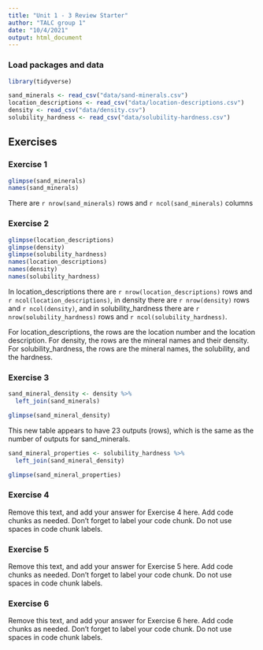 ```yaml
---
title: "Unit 1 - 3 Review Starter"
author: "TALC group 1"   
date: "10/4/2021"
output: html_document 
---
```


### Load packages and data

```r
library(tidyverse) 
```

```r
sand_minerals <- read_csv("data/sand-minerals.csv")
location_descriptions <- read_csv("data/location-descriptions.csv")
density <- read_csv("data/density.csv")
solubility_hardness <- read_csv("data/solubility-hardness.csv")
```

## Exercises

### Exercise 1

```r

glimpse(sand_minerals)
names(sand_minerals)

```

There are `r nrow(sand_minerals)` rows and `r ncol(sand_minerals)` columns

### Exercise 2

```r

glimpse(location_descriptions) 
glimpse(density) 
glimpse(solubility_hardness) 
names(location_descriptions) 
names(density) 
names(solubility_hardness) 

```

In location_descriptions there are `r nrow(location_descriptions)` rows and `r ncol(location_descriptions)`, in density there are `r nrow(density)` rows and `r ncol(density)`, and in solubility_hardness there are `r nrow(solubility_hardness)` rows and `r ncol(solubility_hardness)`.

For location_descriptions, the rows are the location number and the location description. For density, the rows are the mineral names and their density. For solubility_hardness, the rows are the mineral names, the solubility, and the hardness.

### Exercise 3

```r
sand_mineral_density <- density %>%
  left_join(sand_minerals)

glimpse(sand_mineral_density)

```

This new table appears to have 23 outputs (rows), which is the same as the number of outputs for sand_minerals.

```r

sand_mineral_properties <- solubility_hardness %>%
  left_join(sand_mineral_density)

glimpse(sand_mineral_properties)
```


### Exercise 4

Remove this text, and add your answer for Exercise 4 here.
Add code chunks as needed.
Don't forget to label your code chunk.
Do not use spaces in code chunk labels.

### Exercise 5

Remove this text, and add your answer for Exercise 5 here.
Add code chunks as needed.
Don't forget to label your code chunk.
Do not use spaces in code chunk labels.

### Exercise 6

Remove this text, and add your answer for Exercise 6 here.
Add code chunks as needed.
Don't forget to label your code chunk.
Do not use spaces in code chunk labels.
